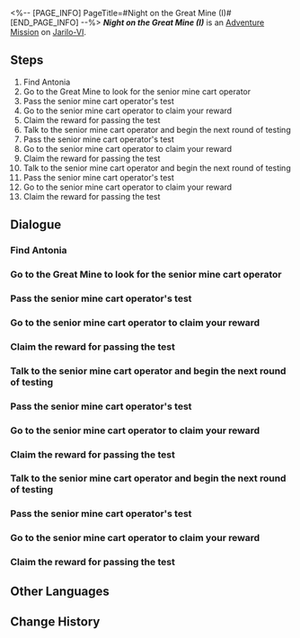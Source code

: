 <%-- [PAGE_INFO]
PageTitle=#Night on the Great Mine (I)#
[END_PAGE_INFO] --%>
{{Stub|Dialogue.}}
{{Mission Infobox
|id            = 2010401
|title         = 
|image         = <!--Mission Night on the Great Mine (I).png-->
|type          = Adventure
|event_name    = 
|chapter       = 
|requirements  = [[Trailblaze Mission]] ''[[Lying in Rust]]'' completed
|summary       = After a series of challenges, you seem to have finally gotten the knack for being a mine cart operator's assistant.<br />The Senior Miner says that he's also prepared a series of questions to test his apprentice. Naturally, the burden of demonstrating the correct way to operate mine carts for his apprentice has been relegated to you, the "Ace Assistant."
|characters    = Antonia; Apprentice Mine Cart Operator; Balaway; Elaine; Fidora; Gertie; Maxime; Senior Mine Cart Operator; Tanya; Trailblazer
|startLocation = [[Jarilo-VI]] - [[Boulder Town]]
|world         = Jarilo-VI
|area          = Boulder Town
|prev          = 
|next          = 
|rewards       = Trailblaze EXP*100; Stellar Jade*30; Condensed Aether*1; Shield (Item)*100; Credit*5,000
}}
'''''Night on the Great Mine (I)''''' is an [[Adventure Mission]] on [[Jarilo-VI]].

==Steps==
# Find Antonia
# Go to the Great Mine to look for the senior mine cart operator
# Pass the senior mine cart operator's test
# Go to the senior mine cart operator to claim your reward
# Claim the reward for passing the test
# Talk to the senior mine cart operator and begin the next round of testing
# Pass the senior mine cart operator's test
# Go to the senior mine cart operator to claim your reward
# Claim the reward for passing the test
# Talk to the senior mine cart operator and begin the next round of testing
# Pass the senior mine cart operator's test
# Go to the senior mine cart operator to claim your reward
# Claim the reward for passing the test

<!--
==Gameplay Notes==

--><!--
==Trial Character==

-->
==Dialogue==
{{Stub Dialogue}}

===Find Antonia{{subst:void|<!--201040101-->}}===
{{Mission Description|type=adventure|location=Boulder Town|Looks like supervisor Antonia from Boulder Town wants to talk to you. Go ask her what it might be about.}}
{{Dialogue Start}}
:{{tx}}
{{Dialogue End}}

===Go to the Great Mine to look for the senior mine cart operator{{subst:void|<!--201040102-->}}===
{{Mission Description|type=adventure|location=Great Mine|update|According to Supervisor Antonia's description, a senior mine cart operator is troubling over his not-too-bright apprentice over at the Great Mine. He's waiting for you, the Ace Assistant, to save him...<br />Your lack of knowledge in mine carts and education is not a problem, because all of it can be substituted with the spirit of Trailblazing.<br />There's no time to waste, go to the Great Mine and find the senior mine cart operator and begin your trailblazing!}}
{{Dialogue Start}}
:{{tx}}
{{Dialogue End}}

===Pass the senior mine cart operator's test{{subst:void|<!--201040104-->}}===
{{Mission Description|type=adventure|location=Great Mine|update|The senior mine cart operator prepared the Mine Cart Puzzle in front of you. Solve it promptly.}}
{{Dialogue Start}}
:{{tx}}
{{Dialogue End}}

===Go to the senior mine cart operator to claim your reward{{subst:void|<!--201040105-->}}===
{{Mission Description|type=adventure|location=Great Mine|update|With your ingenuity, you quickly solved the mine cart puzzle set up by the senior mine cart operator.<br />Go ask him what the reward is &mdash; there is usually a reward for this kind of task, isn't there?}}
{{Dialogue Start}}
:{{tx}}
{{Dialogue End}}

===Claim the reward for passing the test{{subst:void|<!--201040106-->}}===
{{Mission Description|type=adventure|location=Great Mine|update|The senior mine cart operator prepared the rewards for solving the puzzle. Collect them now.}}
{{Dialogue Start}}
:{{tx}}
{{Dialogue End}}

===Talk to the senior mine cart operator and begin the next round of testing{{subst:void|<!--201040107-->}}===
{{Mission Description|type=adventure|location=Great Mine|update|The senior mine cart operator seems to have prepared a new puzzle. Go and inquire about his preparation}}
{{Dialogue Start}}
:{{tx}}
{{Dialogue End}}

===Pass the senior mine cart operator's test{{subst:void|<!--201040109-->}}===
{{Mission Description|type=adventure|location=Great Mine|update|The senior mine cart operator prepared the Mine Cart Puzzle in front of you. Solve it promptly.}}
{{Dialogue Start}}
:{{tx}}
{{Dialogue End}}

===Go to the senior mine cart operator to claim your reward{{subst:void|<!--201040110-->}}===
{{Mission Description|type=adventure|location=Great Mine|update|With your ingenuity, you quickly solve the mine cart puzzle set up by the senior mine cart operator.<br />Go ask him about the reward &mdash; there is usually a reward for this kind of task, isn't there?}}
{{Dialogue Start}}
:{{tx}}
{{Dialogue End}}

===Claim the reward for passing the test{{subst:void|<!--201040111-->}}===
{{Mission Description|type=adventure|location=Great Mine|update|The senior mine cart operator prepared the rewards for solving the puzzle. Collect them now.}}
{{Dialogue Start}}
:{{tx}}
{{Dialogue End}}

===Talk to the senior mine cart operator and begin the next round of testing{{subst:void|<!--201040112-->}}===
{{Mission Description|type=adventure|location=Great Mine|update|The senior mine cart operator seems to have prepared a new puzzle. Go and inquire about his preparation}}
{{Dialogue Start}}
:{{tx}}
{{Dialogue End}}

===Pass the senior mine cart operator's test{{subst:void|<!--201040114-->}}===
{{Mission Description|type=adventure|location=Great Mine|update|The senior mine cart operator prepared the Mine Cart Puzzle in front of you. Solve it promptly.}}
{{Dialogue Start}}
:{{tx}}
{{Dialogue End}}

===Go to the senior mine cart operator to claim your reward{{subst:void|<!--201040115-->}}===
{{Mission Description|type=adventure|location=Great Mine|update|With your ingenuity, you quickly solve the mine cart puzzle set up by the senior mine cart operator.<br />Go ask him about the reward &mdash; there is usually a reward for this kind of task, isn't there?}}
{{Dialogue Start}}
:{{tx}}
{{Dialogue End}}

===Claim the reward for passing the test{{subst:void|<!--201040116-->}}===
{{Mission Description|type=adventure|location=Great Mine|update|Sharing every trick in the book, the senior miner attempts to teach his apprentice the skill of dispatching mine carts. However, the apprentice does not seem to be grasping the concept &mdash; or maybe it's because he doesn't want to.<br />The situation turns very awkward, and you finally realize that the Ace Assistant is meant to find a solution in situations like this... even if you were forced to do so.<br />Hardwork will always be rewarded, and destiny will send its gifts to every champion that passes the mine cart exam... although it was passed on by the senior miner this time, you should still accept it with gratitude.}}
{{Dialogue Start}}
:{{tx}}
{{Dialogue End}}

==Other Languages==
{{Other Languages
|en   = Night on the Great Mine (I)
|zhs  = 大矿区铁道之夜•其一
|zht  = 大礦區鐵道之夜•其一
|ja   = 大鉱区鉄道の夜・その1
|ko   = 큰 광산구역 철도의 밤•1
|es   = Noche en la mina principal I
|fr   = Soirée dans la Grande mine (I)
|ru   = Ночь в Большой шахте I
|th   = ค่ำคืนในโซนเหมืองใหญ่ (1)
|vi   = Đêm Ở Khu Mỏ Khổng Lồ-1
|de   = Nacht in der großen Mine (Teil 1)
|id   = Malam di Great Mine (Bag. 1)
|pt   = Noite na Grande Mina (I)
}}

==Change History==
{{Change History|1.0}}
